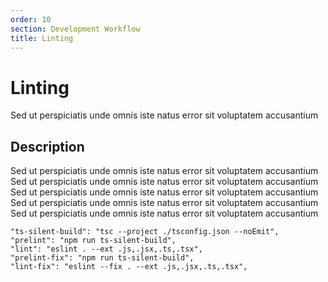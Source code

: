 ```yaml
---
order: 10
section: Development Workflow
title: Linting
---
```


# Linting

Sed ut perspiciatis unde omnis iste natus error sit voluptatem accusantium

## Description

Sed ut perspiciatis unde omnis iste natus error sit voluptatem accusantium
Sed ut perspiciatis unde omnis iste natus error sit voluptatem accusantium
Sed ut perspiciatis unde omnis iste natus error sit voluptatem accusantium
Sed ut perspiciatis unde omnis iste natus error sit voluptatem accusantium
Sed ut perspiciatis unde omnis iste natus error sit voluptatem accusantium

```
"ts-silent-build": "tsc --project ./tsconfig.json --noEmit",
"prelint": "npm run ts-silent-build",
"lint": "eslint . --ext .js,.jsx,.ts,.tsx",
"prelint-fix": "npm run ts-silent-build",
"lint-fix": "eslint --fix . --ext .js,.jsx,.ts,.tsx",
```
